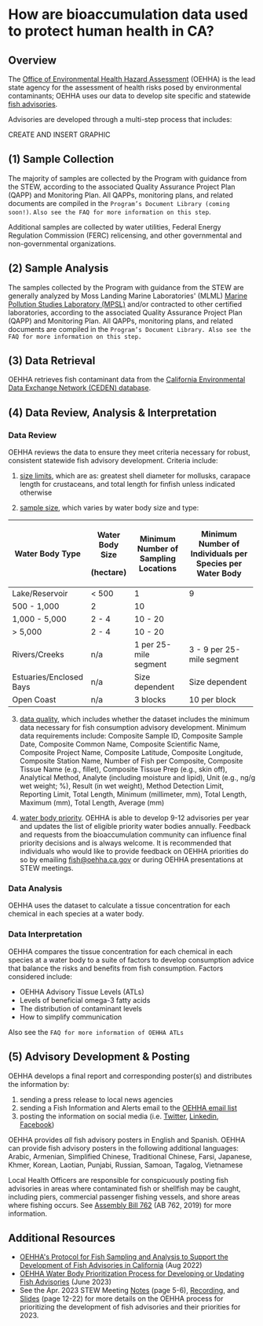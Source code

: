 # How are bioaccumulation data used to protect human health in CA?

## Overview

The [Office of Environmental Health Hazard Assessment](https://oehha.ca.gov/) (OEHHA) is the lead state agency for the assessment of health risks posed by environmental contaminants; OEHHA uses our data to develop site specific and statewide [fish advisories](https://oehha.ca.gov/fish/advisories).

Advisories are developed through a multi-step process that includes:

CREATE AND INSERT GRAPHIC

## (1) Sample Collection

The majority of samples are collected by the Program with guidance from the STEW, according to the associated Quality Assurance Project Plan (QAPP) and Monitoring Plan. All QAPPs, monitoring plans, and related documents are compiled in the `Program’s Document Library (coming soon!)`. `Also see the FAQ for more information on this step`.   

Additional samples are collected by water utilities, Federal Energy Regulation Commission (FERC) relicensing, and other governmental and non-governmental organizations.

## (2) Sample Analysis

The samples collected by the Program with guidance from the STEW are generally analyzed by Moss Landing Marine Laboratories\' (MLML) [Marine Pollution Studies Laboratory (MPSL)](https://mlml.sjsu.edu/mpsl-mlml/) and/or contracted to other certified laboratories, according to the associated Quality Assurance Project Plan (QAPP) and Monitoring Plan. All QAPPs, monitoring plans, and related documents are compiled in the `Program’s Document Library. Also see the FAQ for more information on this step.`

## (3) Data Retrieval

OEHHA retrieves fish contaminant data from the [California Environmental Data Exchange Network (CEDEN) database](http://ceden.org/).

## (4) Data Review, Analysis & Interpretation

### **Data Review**

OEHHA reviews the data to ensure they meet criteria necessary for robust, consistent statewide fish advisory development. Criteria include: 

1.  [size limits]{.underline}, which are as: greatest shell diameter for mollusks, carapace length for crustaceans, and total length for finfish unless indicated otherwise

2.  [sample size]{.underline}, which varies by water body size and type:

+-------------------------+---------------------+------------------------------------------+--------------------------------------------------------------+
| **Water Body Type**     | **Water Body Size** | **Minimum Number of Sampling Locations** | **Minimum Number of Individuals per Species per Water Body** |
|                         |                     |                                          |                                                              |
|                         | **(hectare)**       |                                          |                                                              |
+=========================+=====================+==========================================+==============================================================+
| Lake/Reservoir          | \< 500              | 1                                        | 9                                                            |
+-------------------------+---------------------+------------------------------------------+--------------------------------------------------------------+
| 500 - 1,000             | 2                   | 10                                       |                                                              |
+-------------------------+---------------------+------------------------------------------+--------------------------------------------------------------+
| 1,000 - 5,000           | 2 - 4               | 10 - 20                                  |                                                              |
+-------------------------+---------------------+------------------------------------------+--------------------------------------------------------------+
| \> 5,000                | 2 - 4               | 10 - 20                                  |                                                              |
+-------------------------+---------------------+------------------------------------------+--------------------------------------------------------------+
| Rivers/Creeks           | n/a                 | 1 per 25-mile segment                    | 3 - 9 per 25-mile segment                                    |
+-------------------------+---------------------+------------------------------------------+--------------------------------------------------------------+
| Estuaries/Enclosed Bays | n/a                 | Size dependent                           | Size dependent                                               |
+-------------------------+---------------------+------------------------------------------+--------------------------------------------------------------+
| Open Coast              | n/a                 | 3 blocks                                 | 10 per block                                                 |
+-------------------------+---------------------+------------------------------------------+--------------------------------------------------------------+

3.  [data quality,]{.underline} which includes whether the dataset includes the minimum data necessary for fish consumption advisory development. Minimum data requirements include: Composite Sample ID, Composite Sample Date, Composite Common Name, Composite Scientific Name, Composite Project Name, Composite Latitude, Composite Longitude, Composite Station Name, Number of Fish per Composite, Composite Tissue Name (e.g., fillet), Composite Tissue Prep (e.g., skin off), Analytical Method, Analyte (including moisture and lipid), Unit (e.g., ng/g wet weight; %), Result (in wet weight), Method Detection Limit, Reporting Limit, Total Length, Minimum (millimeter, mm), Total Length, Maximum (mm), Total Length, Average (mm)

4.  [water body priority]{.underline}. OEHHA is able to develop 9-12 advisories per year and updates the list of eligible priority water bodies annually. Feedback and requests from the bioaccumulation community can influence final priority decisions and is always welcome. It is recommended that individuals who would like to provide feedback on OEHHA priorities do so by emailing [fish\@oehha.ca.gov](mailto:fish@oehha.ca.gov) or during OEHHA presentations at STEW meetings.

### **Data Analysis**

OEHHA uses the dataset to calculate a tissue concentration for each chemical in each species at a water body.

### **Data Interpretation**

OEHHA compares the tissue concentration for each chemical in each species at a water body to a suite of factors to develop consumption advice that balance the risks and benefits from fish consumption. Factors considered include:

-   OEHHA Advisory Tissue Levels (ATLs)
-   Levels of beneficial omega-3 fatty acids
-   The distribution of contaminant levels
-   How to simplify communication  

Also see the `FAQ for more information of OEHHA ATLs`

## (5) Advisory Development & Posting

OEHHA develops a final report and corresponding poster(s) and distributes the information by:

1.  sending a press release to local news agencies
2.  sending a Fish Information and Alerts email to the [OEHHA email list](https://oehha.ca.gov/about/listserv)
3.  posting the information on social media (i.e. [Twitter](https://twitter.com/OEHHA), [Linkedin](https://www.linkedin.com/company/office-of-environmental-health-hazard-assessment/), [Facebook](http://www.facebook.com/OEHHA/)) 

OEHHA provides *all* fish advisory posters in English and Spanish. OEHHA can provide fish advisory posters in the following additional languages: Arabic, Armenian, Simplified Chinese, Traditional Chinese, Farsi, Japanese, Khmer, Korean, Laotian, Punjabi, Russian, Samoan, Tagalog, Vietnamese

Local Health Officers are responsible for conspicuously posting fish advisories in areas where contaminated fish or shellfish may be caught, including piers, commercial passenger fishing vessels, and shore areas where fishing occurs. See [Assembly Bill 762](https://leginfo.legislature.ca.gov/faces/billTextClient.xhtml?bill_id=201920200AB762) (AB 762, 2019) for more information.

## Additional Resources

-   [OEHHA\'s Protocol for Fish Sampling and Analysis to Support the Development of Fish Advisories in California](https://oehha.ca.gov/media/downloads/fish/report/fishadvisorysamplinganalysisprotocolreport2022.pdf) (Aug 2022)
-   [OEHHA Water Body Prioritization Process for Developing or Updating Fish Advisories](https://oehha.ca.gov/media/downloads/fish/report/fishadvisoryprioritizationprocessreport2023.pdf) (June 2023)
-   See the Apr. 2023 STEW Meeting [Notes](https://mywaterquality.ca.gov/monitoring_council/bioaccumulation_oversight_group/docs/2023/stew-meeting-notes-20230419.pdf) (page 5-6), [Recording](https://www.youtube.com/watch?v=GmtICxyKTCU&t=3961s), and [Slides](https://drive.google.com/file/d/1GW0QKt6IAY4HrtHxHPRQlsKWDH6ViUTg/view) (page 12-22) for more details on the OEHHA process for prioritizing the development of fish advisories and their priorities for 2023.
